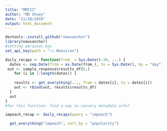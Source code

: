 ```yaml
---
title: "MMIII"
author: "MD Shuey"
date: "11/20/2019"
output: html_document
---
```

``` r
devtools::install_github("newsanchor")
library(newsanchor)
#setting personal key
set_api_key(path = "~/.Renviron")

daily_recaps <- function(from_ = Sys.Date()-30, ...) {
  dates <- seq.Date(from = as.Date(from_), to = Sys.Date(), by = "day")
 out <- sample_response$results_df[0,]
    for (i in 1:length(dates)) {
      
    results <- get_everything(..., from = dates[i], to = dates[i])
    out <- rbind(out, results$results_df)
  }
  out
}
#for this function- find a way to convery metadata info?

```    

``` r

impeach_recap <- daily_recaps(query = "impeach")

  get_everything("impeach", sort_by = "popularity")
```

```r

```
